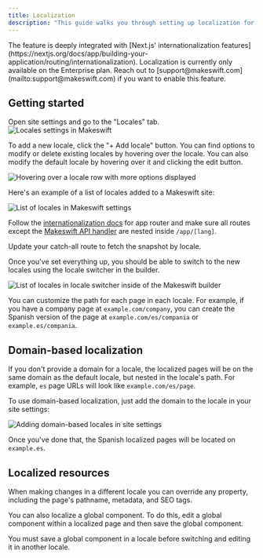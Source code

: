 ```yaml
---
title: Localization
description: "This guide walks you through setting up localization for your Makeswift site so you can visually customize your site for different locales."
---
```



<Info>
  The feature is deeply integrated with [Next.js' internationalization
  features](https://nextjs.org/docs/app/building-your-application/routing/internationalization).
</Info>

<Warning>
  Localization is currently only available on the Enterprise plan. Reach out to
  [support@makeswift.com](mailto:support@makeswift.com) if you want to enable
  this feature.
</Warning>

## Getting started

<Steps>

<Step title="Add locales in the Makeswift builder">
Open site settings and go to the "Locales" tab.

<Frame>
  <img
    src="/images/localization-first-step.png"
    alt="Locales settings in Makeswift"
  />
</Frame>

To add a new locale, click the "+ Add locale" button. You can find options to modify or delete existing locales by hovering over the locale. You can also modify the default locale by hovering over it and clicking the edit button.

<Frame>
  <img
    src="/images/localization-hover-locale.png"
    alt="Hovering over a locale row with more options displayed"
  />
</Frame>

Here's an example of a list of locales added to a Makeswift site:

<Frame>
  <img
    src="/images/localization-manage-locales.png"
    alt="List of locales in Makeswift settings"
  />
</Frame>

</Step>

<Step title="Configure your Next.js app for localization">

Follow the [internationalization docs](https://nextjs.org/docs/app/building-your-application/routing/internationalization) for app router and make sure all routes except the [Makeswift API handler](/reference/makeswift-api-handler) are nested inside `/app/[lang]`.

</Step>

<Step title="Fetch snapshot by locale">

Update your catch-all route to fetch the snapshot by locale.

<AppCatchAllLocalizedExample />

</Step>

<Step title="Edit your pages in the builder">

Once you've set everything up, you should be able to switch to the new locales using the locale switcher in the builder.

<Frame>
  <img
    src="/images/localization-locales-switcher.png"
    alt="List of locales in locale switcher inside of the Makeswift builder"
  />
</Frame>

<Note>

You can customize the path for each page in each locale. For example, if you have a company page at `example.com/company`, you can create the Spanish version of the page at `example.com/es/compania` or `example.es/compania`.

</Note>

</Step>

</Steps>

## Domain-based localization

If you don't provide a domain for a locale, the localized pages will be on the same domain as the default locale,
but nested in the locale's path. For example, `es` page URLs will look like `example.com/es/page`.

To use domain-based localization, just add the domain to the locale in your site settings:

<Frame>
  <img
    src="/images/localization-domain-based-settings.png"
    alt="Adding domain-based locales in site settings"
  />
</Frame>

Once you've done that, the Spanish localized pages will be located on `example.es`.

## Localized resources

When making changes in a different locale you can override any property, including the page's pathname, metadata, and SEO tags.

You can also localize a global component. To do this, edit a global component within a localized page
and then save the global component.

<Note>
  You must save a global component in a locale before switching and editing it
  in another locale.
</Note>
